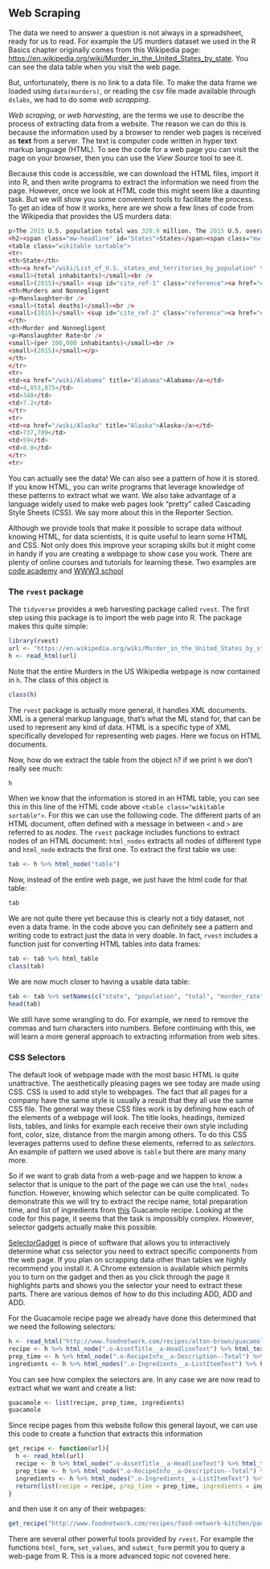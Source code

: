 ## Web Scraping 

The data we need to answer a question is not always in a spreadsheet, ready for us to read. For example the US murders dataset we used in the R Basics chapter originally comes from this Wikipedia page: [https://en.wikipedia.org/wiki/Murder_in_the_United_States_by_state](https://en.wikipedia.org/wiki/Murder_in_the_United_States_by_state). You can see the data table when you visit the web page.

But, unfortunately, there is no link to a data file. To make the data frame we loaded using `data(murders)`, or reading the csv file made available through `dslabs`, we had to do some _web scrapping_. 

_Web scraping_, or _web harvesting_, are the terms we use to describe the process of extracting data from a website. The reason we can do this is because the information used by a browser to render web pages is received as **text** from a server. The text is computer code written in hyper text markup language (HTML). To see the code for a web page you can visit the page on your browser, then you can use the _View Source_ tool to see it.


Because this code is accessible, we can download the HTML files, import it into R, and then write programs to extract the information we need from the page. However, once we look at HTML code this might seem like a daunting task. But we will show you some convenient tools to facilitate the process. To get an idea of how it works, here are we show a few lines of code from the Wikipedia that provides the US murders data:

```r
p>The 2015 U.S. population total was 320.9 million. The 2015 U.S. overall murder rate per 100,000 inhabitants was 4.89.</p>
<h2><span class="mw-headline" id="States">States</span><span class="mw-editsection"><span class="mw-editsection-bracket">[</span><a href="/w/index.php?title=Murder_in_the_United_States_by_state&amp;action=edit&amp;section=1" title="Edit section: States">edit</a><span class="mw-editsection-bracket">]</span></span></h2>
<table class="wikitable sortable">
<tr>
<th>State</th>
<th><a href="/wiki/List_of_U.S._states_and_territories_by_population" title="List of U.S. states and territories by population">Population</a><br />
<small>(total inhabitants)</small><br />
<small>(2015)</small> <sup id="cite_ref-1" class="reference"><a href="#cite_note-1">[1]</a></sup></th>
<th>Murders and Nonnegligent
<p>Manslaughter<br />
<small>(total deaths)</small><br />
<small>(2015)</small> <sup id="cite_ref-2" class="reference"><a href="#cite_note-2">[2]</a></sup></p>
</th>
<th>Murder and Nonnegligent
<p>Manslaughter Rate<br />
<small>(per 100,000 inhabitants)</small><br />
<small>(2015)</small></p>
</th>
</tr>
<tr>
<td><a href="/wiki/Alabama" title="Alabama">Alabama</a></td>
<td>4,853,875</td>
<td>348</td>
<td>7.2</td>
</tr>
<tr>
<td><a href="/wiki/Alaska" title="Alaska">Alaska</a></td>
<td>737,709</td>
<td>59</td>
<td>8.0</td>
</tr>
<tr>
```

You can actually see the data! We can also see a pattern of how it is stored. If you know HTML, you can write programs that leverage knowledge of these patterns to extract what we want. We also take advantage of a language widely used to make web pages look "pretty" called Cascading Style Sheets (CSS). We say more about this in the Reporter Section. 

Although we provide tools that make it possible to scrape data without knowing HTML, 
for data scientists, it is quite useful to learn some HTML and CSS. Not only does this improve your scraping skills but it might come in handy if you are creating a webpage to show case you work. There are plenty of online courses and tutorials for learning these. Two examples are [code academy](https://www.codecademy.com/learn/learn-html) and [WWW3 school](https://www.w3schools.com/)

### The `rvest` package

The `tidyverse` provides a web harvesting package called `rvest`. The first step using this package is to import the web page into R. The package makes this quite simple:

```r
library(rvest)
url <- "https://en.wikipedia.org/wiki/Murder_in_the_United_States_by_state"
h <- read_html(url)
```

Note that the entire Murders in the US Wikipedia webpage is now contained in `h`. The class of this object is

```r
class(h)
```

The `rvest` package is actually more general, it handles XML documents. XML is a general markup language, that's what the ML stand for, that can be used to represent any kind of data. HTML is a specific type of XML specifically developed for representing web pages. Here we focus on HTML documents.

Now, how do we extract the table from the object `h`? if we print `h` we don't really see much:

```r
h
```

When we know that the information is stored in an HTML table, you can see this in this line of the HTML code above `<table class="wikitable sortable">`. For this we can use the following code. The different parts of an HTML document, often defined with a message in between  `<` and `>`  are referred to as _nodes_. The `rvest` package includes functions to extract nodes of an HTML document: `html_nodes` extracts all nodes of different type and `html_node` extracts the first one. To extract the first table we use:
 
```r
tab <- h %>% html_node("table")
```

Now, instead of the entire web page, we just have the html code for that table:

```r
tab
```


We are not quite there yet because this is clearly not a tidy dataset, not even a data frame. In the code above you can definitely see a pattern and writing code to extract just the data in very doable. In fact, `rvest` includes a function just for converting HTML tables into data frames:


```r
tab <- tab %>% html_table
class(tab)
```

We are now much closer to having a usable data table:

```r
tab <- tab %>% setNames(c("state", "population", "total", "murder_rate"))
head(tab)
```

We still have some wrangling to do. For example, we need to remove the commas and turn characters into numbers. Before continuing with this, we will learn a more general approach to extracting information from web sites.


### CSS Selectors

The default look of webpage made with the most basic HTML is quite unattractive. The aesthetically pleasing pages we see today are made using CSS. CSS is used to add style to webpages. The fact that all pages for a company have the same style is usually a result that they all use the same CSS file. The general way these CSS files work is by defining how each of the elements of a webpage will look. The title looks, headings, itemized lists, tables, and links for example each receive their own style including font, color, size, distance from the margin among others. To do this CSS leverages patterns used to define these elements, referred to as _selectors_. An example of pattern we used above is `table` but there are many many more. 

So if we want to grab data from a web-page and we happen to know a selector that is unique to the part of the page we can use the `html_nodes` function. However, knowing which selector can be quite complicated. To demonstrate this we will try to extract the recipe name, total preparation time, and list of ingredients from [this](http://www.foodnetwork.com/recipes/alton-brown/guacamole-recipe-1940609) Guacamole recipe. Looking at the code for this page, it seems that the task is impossibly complex. However, selector gadgets actually make this possible.

[SelectorGadget](http://selectorgadget.com/) is piece of software that allows you to interactively determine what css selector you need to extract specific components from the web page. If you plan on scrapping data other than tables we highly recommend you install it. A Chrome extension is available which permits you to turn on the gadget and then as you click through the page it highlights parts and shows you the selector your need to extract these parts. There are various demos of how to do this including ADD, ADD and ADD. 

For the Guacamole recipe page we already have done this determined that we need the following selectors:

```r
h <- read_html("http://www.foodnetwork.com/recipes/alton-brown/guacamole-recipe-1940609")
recipe <- h %>% html_node(".o-AssetTitle__a-HeadlineText") %>% html_text()
prep_time <- h %>% html_node(".o-RecipeInfo__a-Description--Total") %>% html_text()
ingredients <- h %>% html_nodes(".o-Ingredients__a-ListItemText") %>% html_text()
```

You can see how complex the selectors are. In any case we are now read to extract what we want and create a list:

```r
guacamole <- list(recipe, prep_time, ingredients)
guacamole
```

Since recipe pages from this website follow this general layout, we can use this code to create a function that extracts this information 

```r
get_recipe <- function(url){
  h <- read_html(url)
  recipe <- h %>% html_node(".o-AssetTitle__a-HeadlineText") %>% html_text()
  prep_time <- h %>% html_node(".o-RecipeInfo__a-Description--Total") %>% html_text()
  ingredients <- h %>% html_nodes(".o-Ingredients__a-ListItemText") %>% html_text()
  return(list(recipe = recipe, prep_time = prep_time, ingredients = ingredients))
}
```

and then use it on any of their webpages:

```r
get_recipe("http://www.foodnetwork.com/recipes/food-network-kitchen/pancakes-recipe-1913844")
```


There are several other powerful tools provided by `rvest`. For example the functions `html_form`, `set_values`, and `submit_form` permit you to query a web-page from R. This is a more advanced topic not covered here.








